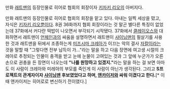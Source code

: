 만화 [[래트맨]]의 등장인물로 히어로 협회의 회장이자 [[키자키 리오]]의 아버지다.

만화 래트맨의 등장인물로 히어로 협회의 회장을 맡고 있다. 아내는 일찍 세상을 떴고, 자식은 [[키자키 리오]]뿐이다. 8권 36화까지 협회 회장이라는 것 말곤 별다른 특징이 없었는데 37화에서 커다란 떡밥이 나오면서 부각되기 시작됐다. 37화에서 [[클레이오스]]와 대화하면서 래트맨이 [[언체인]]과의 싸움을 설명하면서 래트맨이 [[샤이닝맨]]의 필살기를 사용한 것과 래트맨을 뒤에서 조종하는게 [[미즈시마 크레아]]가 이끄는 악의 결사 [[자칼]]이라는 것을 말할 때 "그렇다면 전부 납득이 가..."라는 말을 하고 다음 장면에 여고생 시절의 크레아로 추정되는 인물이 충격을 받고 눈에 눈물이 고여있는 것과 그 앞에 누군가가 오른손으로 권총을 든 장면이 나오는데 '''"나를 원망하고 있겠지."'''라는 말을 하는 걸 보면 아마도 이 사람이 크레아와 미레아의 부모를 죽인게 이 사람이 아닌가 생각된다. 그리고 '''S프로젝트의 관계자이자 [[샤이닝맨]] 후보였었다고 하며, [[앤카이저]]와 싸워 이겼다고 한다.'''[* 이때 앤카이저는 히어로로 변신하기 전이였다.]
